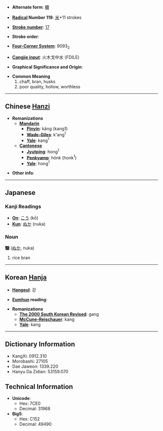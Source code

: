 * '''Alternate form''': [[穅]]

* '''[[Wiktionary:Chinese radical index|Radical]] Number 119''': [[Wiktionary:Chinese radical index 米|米]]+11 strokes

* '''[[Wiktionary:Chinese total strokes index|Stroke number]]''': [[Wiktionary:Chinese total strokes index 17|17]]

* '''Stroke order''': 

* '''[[Wiktionary:Chinese four corner index|Four-Corner System]]''': 9093<sub>2</sub>

* '''[[Wiktionary:Chinese Cangjie index|Cangjie input]]''': 火木戈中水 (FDILE)

* '''Graphical Significance and Origin''': 

* '''Common Meaning'''
*# chaff, bran, husks
*# poor quality, hollow, worthless


----

== Chinese [[Hanzi]] ==

* '''Romanizations'''
** '''[[Mandarin]]'''
*** '''[[Pinyin]]''': kāng (kang1)
*** '''[[Wade-Giles]]''': k'ang<sup>1</sup>
*** '''[[Yale]]''': kang<sup>1</sup>
** '''[[Cantonese]]'''
*** '''[[Jyutping]]''': hong<sup>1</sup>
*** '''[[Penkyamp]]''': hönk (honk<sup>1</sup>)
*** '''[[Yale]]''': hong<sup>1</sup>

* '''Other info''': 

----

== Japanese ==

===Kanji Readings===
* '''[[On]]''': [[こう]] (kō)
* '''[[Kun]]''': [[ぬか]] (nuka)

===Noun===
'''糠''' ([[ぬか]], nuka)
# rice bran

----

== Korean [[Hanja]] ==

* '''[[Hangeul]]''': 강

* '''[[Eumhun]] reading''': 

* '''Romanizations'''
** '''[[The 2000 South Korean Revised Romanization|The 2000 South Korean Revised]]''': gang
** '''[[McCune-Reischauer]]''': kang
** '''[[Yale]]''': kang

----

== Dictionary Information ==

* KangXi: 0912.310
* Morobashi: 27105
* Dae Jaweon: 1339.220
* Hanyu Da Zidian: 53159.070

== Technical Information ==

* '''Unicode''':
** Hex: 7CE0
** Decimal: 31968
* '''Big5''':
** Hex: C152
** Decimal: 49490